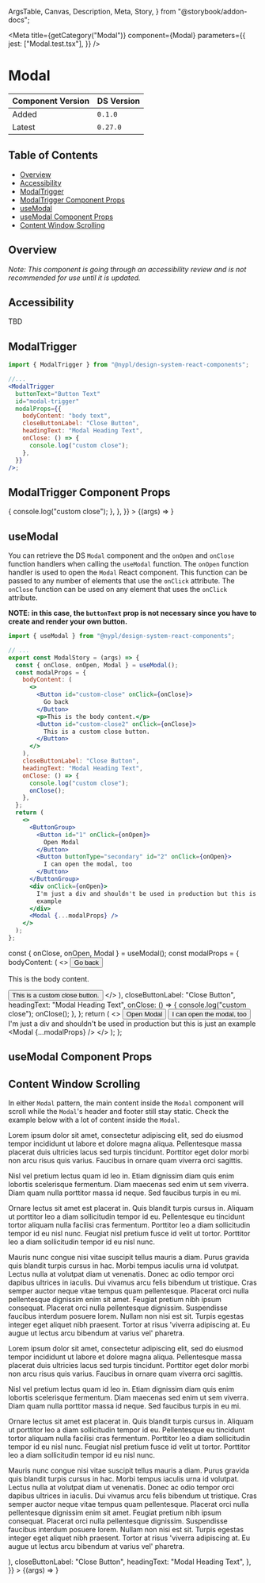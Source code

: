   ArgsTable,
  Canvas,
  Description,
  Meta,
  Story,
} from "@storybook/addon-docs";


<Meta
  title={getCategory("Modal")}
  component={Modal}
  parameters={{
    jest: ["Modal.test.tsx"],
  }}
/>

# Modal

| Component Version | DS Version |
| ----------------- | ---------- |
| Added             | `0.1.0`    |
| Latest            | `0.27.0`   |

## Table of Contents

- [Overview](#overview)
- [Accessibility](#accessibility)
- [ModalTrigger](#modaltrigger)
- [ModalTrigger Component Props](#modaltrigger-component-props)
- [useModal](#usemodal)
- [useModal Component Props](#usemodal-component-props)
- [Content Window Scrolling](#content-window-scrolling)

## Overview

_Note: This component is going through an accessibility review and is not
recommended for use until it is updated._

## Accessibility

TBD

## ModalTrigger

<Description of={ModalTrigger} />

```jsx
import { ModalTrigger } from "@nypl/design-system-react-components";

//...
<ModalTrigger
  buttonText="Button Text"
  id="modal-trigger"
  modalProps={{
    bodyContent: "body text",
    closeButtonLabel: "Close Button",
    headingText: "Modal Heading Text",
    onClose: () => {
      console.log("custom close");
    },
  }}
/>;
```

## ModalTrigger Component Props

<Canvas withToolbar>
  <Story
    name="ModalTrigger"
    args={{
      buttonText: "Button Text",
      id: "modal-trigger",
      modalProps: {
        bodyContent: "body text",
        closeButtonLabel: "Close Button",
        headingText: "Modal Heading Text",
        onClose: () => {
          console.log("custom close");
        },
      },
    }}
  >
    {(args) => <ModalTrigger {...args} />}
  </Story>
</Canvas>

<ArgsTable story="ModalTrigger" />

## useModal

<Description of={useModal} />

You can retrieve the DS `Modal` component and the `onOpen` and `onClose` function
handlers when calling the `useModal` function. The `onOpen` function handler is
used to open the `Modal` React component. This function can be passed to any
number of elements that use the `onClick` attribute. The `onClose` function can
be used on any element that uses the `onClick` attribute.

**NOTE: in this case, the `buttonText` prop is not necessary since you have to
create and render your own button.**

```jsx
import { useModal } from "@nypl/design-system-react-components";

// ...
export const ModalStory = (args) => {
  const { onClose, onOpen, Modal } = useModal();
  const modalProps = {
    bodyContent: (
      <>
        <Button id="custom-close" onClick={onClose}>
          Go back
        </Button>
        <p>This is the body content.</p>
        <Button id="custom-close2" onClick={onClose}>
          This is a custom close button.
        </Button>
      </>
    ),
    closeButtonLabel: "Close Button",
    headingText: "Modal Heading Text",
    onClose: () => {
      console.log("custom close");
      onClose();
    },
  };
  return (
    <>
      <ButtonGroup>
        <Button id="1" onClick={onOpen}>
          Open Modal
        </Button>
        <Button buttonType="secondary" id="2" onClick={onOpen}>
          I can open the modal, too
        </Button>
      </ButtonGroup>
      <div onClick={onOpen}>
        I'm just a div and shouldn't be used in production but this is just an
        example
      </div>
      <Modal {...modalProps} />
    </>
  );
};
```

  const { onClose, onOpen, Modal } = useModal();
  const modalProps = {
    bodyContent: (
      <>
        <Button id="custom-close" onClick={onClose}>
          Go back
        </Button>
        <p>This is the body content.</p>
        <Button id="custom-close2" onClick={onClose}>
          This is a custom close button.
        </Button>
      </>
    ),
    closeButtonLabel: "Close Button",
    headingText: "Modal Heading Text",
    onClose: () => {
      console.log("custom close");
      onClose();
    },
  };
  return (
    <>
      <ButtonGroup>
        <Button id="1" onClick={onOpen}>
          Open Modal
        </Button>
        <Button buttonType="secondary" id="2" onClick={onOpen}>
          I can open the modal, too
        </Button>
      </ButtonGroup>
      <div onClick={onOpen}>
        I'm just a div and shouldn't be used in production but this is just an
        example
      </div>
      <Modal {...modalProps} />
    </>
  );
};

## useModal Component Props

<Canvas withToolbar>
  <Story name="Modal">
    <ModalStory />
  </Story>
</Canvas>

## Content Window Scrolling

In either `Modal` pattern, the main content inside the `Modal` component will
scroll while the `Modal`'s header and footer still stay static. Check the
example below with a lot of content inside the `Modal`.

<Canvas withToolbar>
  <Story
    name="Content Window Scrolling"
    args={{
      buttonText: "Button Text",
      id: "modal-scrolling",
      modalProps: {
        bodyContent: (
          <>
            <Heading text="Content Title" />
            <p>
              Lorem ipsum dolor sit amet, consectetur adipiscing elit, sed do
              eiusmod tempor incididunt ut labore et dolore magna aliqua.
              Pellentesque massa placerat duis ultricies lacus sed turpis
              tincidunt.
              <Link href="http://nypl.org">Porttitor eget dolor</Link> morbi non
              arcu risus quis varius. Faucibus in ornare quam viverra orci sagittis.
            </p>
            <p>
              Nisl vel pretium lectus quam id leo in. Etiam dignissim diam quis
              enim lobortis scelerisque fermentum. Diam maecenas sed enim ut sem
              viverra. Diam quam nulla porttitor massa id neque. Sed faucibus
              turpis in eu mi.
            </p>
            <p>
              Ornare lectus sit amet est placerat in. Quis blandit turpis cursus
              in. Aliquam ut porttitor leo a diam sollicitudin tempor id eu.
              Pellentesque eu tincidunt tortor aliquam nulla facilisi cras
              fermentum. Porttitor leo a diam sollicitudin tempor id eu nisl
              nunc. Feugiat nisl pretium fusce id velit ut tortor. Porttitor leo
              a diam sollicitudin tempor id eu nisl nunc.
            </p>
            <p>
              Mauris nunc congue nisi vitae suscipit tellus mauris a diam. Purus
              gravida quis blandit turpis cursus in hac. Morbi tempus iaculis
              urna id volutpat. Lectus nulla at volutpat diam ut venenatis.
              Donec ac odio tempor orci dapibus ultrices in iaculis. Dui vivamus
              arcu felis bibendum ut tristique. Cras semper auctor neque vitae
              tempus quam pellentesque. Placerat orci nulla pellentesque
              dignissim enim sit amet. Feugiat pretium nibh ipsum consequat.
              Placerat orci nulla pellentesque dignissim. Suspendisse faucibus
              interdum posuere lorem. Nullam non nisi est sit. Turpis egestas
              integer eget aliquet nibh praesent. Tortor at risus 'viverra
              adipiscing at. Eu augue ut lectus arcu bibendum at varius vel'
              pharetra.
            </p>
            <Heading text="Another Title" />
            <p>
              Lorem ipsum dolor sit amet, consectetur adipiscing elit, sed do
              eiusmod tempor incididunt ut labore et dolore magna aliqua.
              Pellentesque massa placerat duis ultricies lacus sed turpis
              tincidunt.
              <Link href="http://nypl.org">Porttitor eget dolor</Link> morbi non
              arcu risus quis varius. Faucibus in ornare quam viverra orci sagittis.
            </p>
            <p>
              Nisl vel pretium lectus quam id leo in. Etiam dignissim diam quis
              enim lobortis scelerisque fermentum. Diam maecenas sed enim ut sem
              viverra. Diam quam nulla porttitor massa id neque. Sed faucibus
              turpis in eu mi.
            </p>
            <p>
              Ornare lectus sit amet est placerat in. Quis blandit turpis cursus
              in. Aliquam ut porttitor leo a diam sollicitudin tempor id eu.
              Pellentesque eu tincidunt tortor aliquam nulla facilisi cras
              fermentum. Porttitor leo a diam sollicitudin tempor id eu nisl
              nunc. Feugiat nisl pretium fusce id velit ut tortor. Porttitor leo
              a diam sollicitudin tempor id eu nisl nunc.
            </p>
            <p>
              Mauris nunc congue nisi vitae suscipit tellus mauris a diam. Purus
              gravida quis blandit turpis cursus in hac. Morbi tempus iaculis
              urna id volutpat. Lectus nulla at volutpat diam ut venenatis.
              Donec ac odio tempor orci dapibus ultrices in iaculis. Dui vivamus
              arcu felis bibendum ut tristique. Cras semper auctor neque vitae
              tempus quam pellentesque. Placerat orci nulla pellentesque
              dignissim enim sit amet. Feugiat pretium nibh ipsum consequat.
              Placerat orci nulla pellentesque dignissim. Suspendisse faucibus
              interdum posuere lorem. Nullam non nisi est sit. Turpis egestas
              integer eget aliquet nibh praesent. Tortor at risus 'viverra
              adipiscing at. Eu augue ut lectus arcu bibendum at varius vel'
              pharetra.
            </p>
          </>
        ),
        closeButtonLabel: "Close Button",
        headingText: "Modal Heading Text",
      },
    }}
  >
    {(args) => <ModalTrigger {...args} />}
  </Story>
</Canvas>
